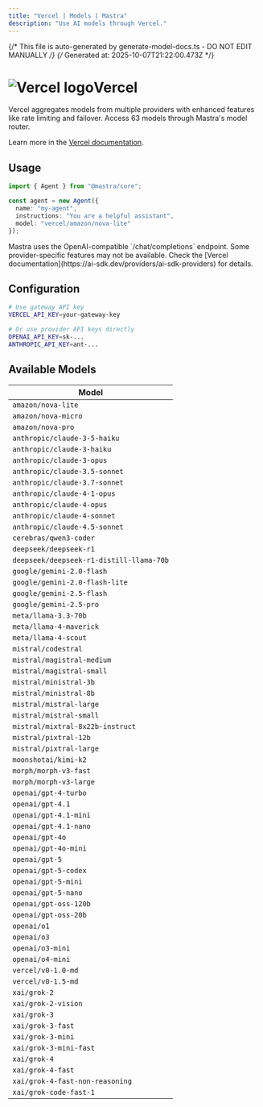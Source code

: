 ```yaml
---
title: "Vercel | Models | Mastra"  
description: "Use AI models through Vercel."
---
```


{/* This file is auto-generated by generate-model-docs.ts - DO NOT EDIT MANUALLY */}
{/* Generated at: 2025-10-07T21:22:00.473Z */}


# <img src="https://models.dev/logos/vercel.svg" alt="Vercel logo" className="inline w-8 h-8 mr-2 align-middle dark:invert dark:brightness-0 dark:contrast-200" />Vercel

Vercel aggregates models from multiple providers with enhanced features like rate limiting and failover. Access 63 models through Mastra's model router.

Learn more in the [Vercel documentation](https://ai-sdk.dev/providers/ai-sdk-providers).

## Usage

```typescript
import { Agent } from "@mastra/core";

const agent = new Agent({
  name: "my-agent",
  instructions: "You are a helpful assistant",
  model: "vercel/amazon/nova-lite"
});
```

<Callout type="info">
Mastra uses the OpenAI-compatible `/chat/completions` endpoint. Some provider-specific features may not be available. Check the [Vercel documentation](https://ai-sdk.dev/providers/ai-sdk-providers) for details.
</Callout>

## Configuration

```bash
# Use gateway API key
VERCEL_API_KEY=your-gateway-key

# Or use provider API keys directly  
OPENAI_API_KEY=sk-...
ANTHROPIC_API_KEY=ant-...
```


## Available Models

| Model |
|-------|
| `amazon/nova-lite` |
| `amazon/nova-micro` |
| `amazon/nova-pro` |
| `anthropic/claude-3-5-haiku` |
| `anthropic/claude-3-haiku` |
| `anthropic/claude-3-opus` |
| `anthropic/claude-3.5-sonnet` |
| `anthropic/claude-3.7-sonnet` |
| `anthropic/claude-4-1-opus` |
| `anthropic/claude-4-opus` |
| `anthropic/claude-4-sonnet` |
| `anthropic/claude-4.5-sonnet` |
| `cerebras/qwen3-coder` |
| `deepseek/deepseek-r1` |
| `deepseek/deepseek-r1-distill-llama-70b` |
| `google/gemini-2.0-flash` |
| `google/gemini-2.0-flash-lite` |
| `google/gemini-2.5-flash` |
| `google/gemini-2.5-pro` |
| `meta/llama-3.3-70b` |
| `meta/llama-4-maverick` |
| `meta/llama-4-scout` |
| `mistral/codestral` |
| `mistral/magistral-medium` |
| `mistral/magistral-small` |
| `mistral/ministral-3b` |
| `mistral/ministral-8b` |
| `mistral/mistral-large` |
| `mistral/mistral-small` |
| `mistral/mixtral-8x22b-instruct` |
| `mistral/pixtral-12b` |
| `mistral/pixtral-large` |
| `moonshotai/kimi-k2` |
| `morph/morph-v3-fast` |
| `morph/morph-v3-large` |
| `openai/gpt-4-turbo` |
| `openai/gpt-4.1` |
| `openai/gpt-4.1-mini` |
| `openai/gpt-4.1-nano` |
| `openai/gpt-4o` |
| `openai/gpt-4o-mini` |
| `openai/gpt-5` |
| `openai/gpt-5-codex` |
| `openai/gpt-5-mini` |
| `openai/gpt-5-nano` |
| `openai/gpt-oss-120b` |
| `openai/gpt-oss-20b` |
| `openai/o1` |
| `openai/o3` |
| `openai/o3-mini` |
| `openai/o4-mini` |
| `vercel/v0-1.0-md` |
| `vercel/v0-1.5-md` |
| `xai/grok-2` |
| `xai/grok-2-vision` |
| `xai/grok-3` |
| `xai/grok-3-fast` |
| `xai/grok-3-mini` |
| `xai/grok-3-mini-fast` |
| `xai/grok-4` |
| `xai/grok-4-fast` |
| `xai/grok-4-fast-non-reasoning` |
| `xai/grok-code-fast-1` |

